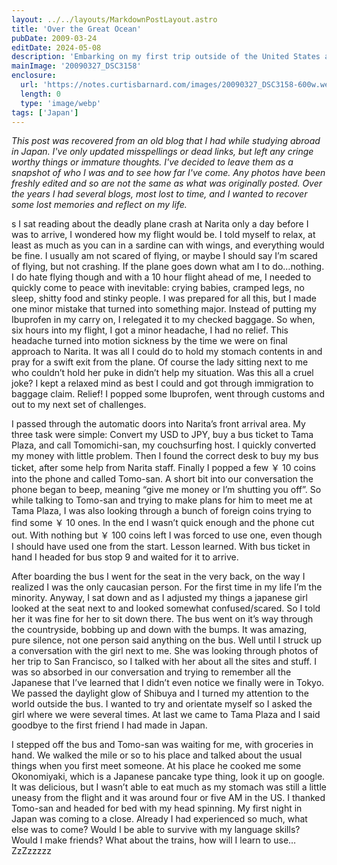 ```yaml
---
layout: ../../layouts/MarkdownPostLayout.astro
title: 'Over the Great Ocean'
pubDate: 2009-03-24
editDate: 2024-05-08
description: 'Embarking on my first trip outside of the United States and it was to study abroad in Tokyo for 5 months.'
mainImage: '20090327_DSC3158'
enclosure:
  url: 'https://notes.curtisbarnard.com/images/20090327_DSC3158-600w.webp'
  length: 0
  type: 'image/webp'
tags: ['Japan']
---
```



_This post was recovered from an old blog that I had while studying abroad in Japan. I've only updated misspellings or dead links, but left any cringe worthy things or immature thoughts. I've decided to leave them as a snapshot of who I was and to see how far I've come. Any photos have been freshly edited and so are not the same as what was originally posted. Over the years I had several blogs, most lost to time, and I wanted to recover some lost memories and reflect on my life._

<DropCap letter='A' />s I sat reading about the deadly plane crash at Narita only a day before I was
to arrive, I wondered how my flight would be. I told myself to relax, at least as much as you can in
a sardine can with wings, and everything would be fine. I usually am not scared of flying, or maybe
I should say I’m scared of flying, but not crashing. If the plane goes down what am I to do…nothing.
I do hate flying though and with a 10 hour flight ahead of me, I needed to quickly come to peace
with inevitable: crying babies, cramped legs, no sleep, shitty food and stinky people. I was
prepared for all this, but I made one minor mistake that turned into something major. Instead of
putting my Ibuprofen in my carry on, I relegated it to my checked baggage. So when, six hours into
my flight, I got a minor headache, I had no relief. This headache turned into motion sickness by the
time we were on final approach to Narita. It was all I could do to hold my stomach contents in and
pray for a swift exit from the plane. Of course the lady sitting next to me who couldn’t hold her
puke in didn’t help my situation. Was this all a cruel joke? I kept a relaxed mind as best I could
and got through immigration to baggage claim. Relief! I popped some Ibuprofen, went through customs
and out to my next set of challenges.

I passed through the automatic doors into Narita’s front arrival area. My three task were simple: Convert my USD to JPY, buy a bus ticket to Tama Plaza, and call Tomomichi-san, my couchsurfing host. I quickly converted my money with little problem. Then I found the correct desk to buy my bus ticket, after some help from Narita staff. Finally I popped a few ￥ 10 coins into the phone and called Tomo-san. A short bit into our conversation the phone began to beep, meaning “give me money or I’m shutting you off”. So while talking to Tomo-san and trying to make plans for him to meet me at Tama Plaza, I was also looking through a bunch of foreign coins trying to find some ￥ 10 ones. In the end I wasn’t quick enough and the phone cut out. With nothing but ￥ 100 coins left I was forced to use one, even though I should have used one from the start. Lesson learned. With bus ticket in hand I headed for bus stop 9 and waited for it to arrive.

<ImageFrame
  imgPath='20090329_DSC3366'
  altText='A man wearing a leather jacket and holding a leather bag waits on the curb to cross the street'
  borderText='SHIBUYA, TOKYO, JAPAN 2009-03-29'
/>

<ImageFrame
  imgPath='20090327_DSC3158'
  altText='A Japanese couple wearing large sunglasses at night look at the city lights around them'
  borderText='SHIBUYA, TOKYO, JAPAN 2009-03-27'
/>

After boarding the bus I went for the seat in the very back, on the way I realized I was the only caucasian person. For the first time in my life I’m the minority. Anyway, I sat down and as I adjusted my things a japanese girl looked at the seat next to and looked somewhat confused/scared. So I told her it was fine for her to sit down there. The bus went on it’s way through the countryside, bobbing up and down with the bumps. It was amazing, pure silence, not one person said anything on the bus. Well until I struck up a conversation with the girl next to me. She was looking through photos of her trip to San Francisco, so I talked with her about all the sites and stuff. I was so absorbed in our conversation and trying to remember all the Japanese that I’ve learned that I didn’t even notice we finally were in Tokyo. We passed the daylight glow of Shibuya and I turned my attention to the world outside the bus. I wanted to try and orientate myself so I asked the girl where we were several times. At last we came to Tama Plaza and I said goodbye to the first friend I had made in Japan.

<ImageFrame
  imgPath='20090326_DSC3023'
  altText='A middle aged Japanese man smiles at the camera'
  borderText='TOMOMICHI-SAN 2009-03-26'
/>

I stepped off the bus and Tomo-san was waiting for me, with groceries in hand. We walked the mile or so to his place and talked about the usual things when you first meet someone. At his place he cooked me some Okonomiyaki, which is a Japanese pancake type thing, look it up on google. It was delicious, but I wasn’t able to eat much as my stomach was still a little uneasy from the flight and it was around four or five AM in the US. I thanked Tomo-san and headed for bed with my head spinning. My first night in Japan was coming to a close. Already I had experienced so much, what else was to come? Would I be able to survive with my language skills? Would I make friends? What about the trains, how will I learn to use…ZzZzzzzz
